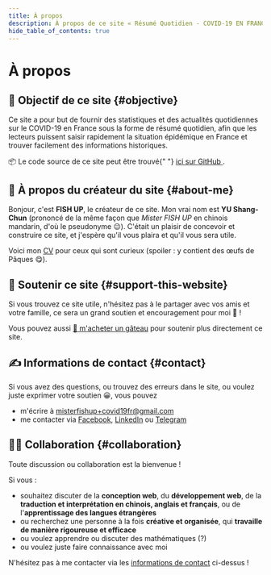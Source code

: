 ```yaml
---
title: À propos
description: À propos de ce site « Résumé Quotidien - COVID-19 EN FRANCE » et de son créateur FISH UP.
hide_table_of_contents: true
---
```



<h1 className="pages--h1">À propos</h1>

## 🎯 Objectif de ce site {#objective}

Ce site a pour but de fournir des statistiques et des actualités quotidiennes sur le COVID-19 en France sous la forme de résumé quotidien, afin que les lecteurs puissent saisir rapidement la situation épidémique en France et trouver facilement des informations historiques.

<div className="comment--translc_gray">
  📦 Le code source de ce site peut être trouvé{" "}
  <a href="https://github.com/MisterFISHUP/covid-19-in-france" title="Accédez au répertoire GitHub">
    ici sur GitHub
  </a>
  .
</div>

## 🌱 À propos du créateur du site {#about-me}

Bonjour, c'est **FISH UP**, le créateur de ce site. Mon vrai nom est **YU Shang-Chun** (prononcé de la même façon que _Mister FISH UP_ en chinois mandarin, d'où le pseudonyme 😉). C'était un plaisir de concevoir et construire ce site, et j'espère qu'il vous plaira et qu'il vous sera utile.

Voici mon [CV](https://cv.misterfishup.com/fr) pour ceux qui sont curieux (spoiler : y contient des œufs de Pâques 😋).

## 🤗 Soutenir ce site {#support-this-website}

Si vous trouvez ce site utile, n'hésitez pas à le partager avec vos amis et votre famille, ce sera un grand soutien et encouragement pour moi 💪 !

Vous pouvez aussi [🍰 m'acheter un gâteau](https://www.buymeacoffee.com/misterfishup) pour soutenir plus directement ce site.

## ✍️ Informations de contact {#contact}

Si vous avez des questions, ou trouvez des erreurs dans le site, ou voulez juste exprimer votre soutien 😀, vous pouvez

- m'écrire à [misterfishup+covid19fr@gmail.com](mailto:misterfishup+covid19fr@gmail.com)
- me contacter via [Facebook](https://www.facebook.com/profile.php?id=100000697055529), [LinkedIn](https://www.linkedin.com/in/shang-chun-yu/) ou [Telegram](https://t.me/fish_up)

## 👋🏼 Collaboration {#collaboration}

Toute discussion ou collaboration est la bienvenue !

Si vous :

- souhaitez discuter de la **conception web**, du **développement web**, de la **traduction et interprétation en chinois, anglais et français**, ou de l'**apprentissage des langues étrangères**
- ou recherchez une personne à la fois **créative et organisée**, qui **travaille de manière rigoureuse et efficace**
- ou voulez apprendre ou discuter des mathématiques (?)
- ou voulez juste faire connaissance avec moi

N'hésitez pas à me contacter via les [informations de contact](#contact) ci-dessus !

<br />
<div className="flex-center--wrap">
  <DigestLinkButton linkType="latest" isButtonOutline={true} buttonText="Retour au dernier résumé" />
  <DigestLinkButton linkType="random" isButtonOutline={false} buttonText="Lire un résumé aléatoire" />
</div>
